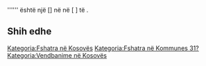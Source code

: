 {{Fshat në 
 | Emri                = Skulanevo
 | Emri (Rasa dhanore) = Skulanevo
 | Figura              = 
 | Shteti              = Kosovës
 | Komuna              = 31?
 | Kodi postar         = 
 | Sipërfaqja          = 
 | Popullsia           = 
 | Regj. i popullsisë  = 
 | Dend. e popullsisë  = 
 | Faqja zyrtare       = 
 <!--- Koordinatat ----> 
 | Gjerësia            = 
 | Gjatësia            = 
 | Lartësia            = 
}}
'''''' është një [] në [[  ]] në [  ] të [[  ]].

<!-- == Gjeografia == -->
<!-- == Historia == -->
<!-- == Demografia == -->
== Shih edhe ==
{{Komuna 31?}}
{{Kosovo-Administrata-Cung}}

[[Kategoria:Fshatra në Kosovës]]
[[Kategoria:Fshatra në Kommunes 31?]]
[[Kategoria:Vendbanime në Kosovës]]